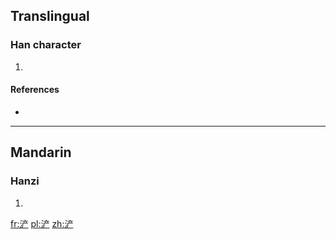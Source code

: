 {{also|滻}}
==Translingual==

===Han character===
{{Han char|rn=85|rad=水|as=06|sn=9|four=|canj=水卜廿竹 (EYTH)}}

# {{defn|Han|sort=水06}}

====References====
* {{Han ref|kx=0623.171|hdz=31615.090|uh=6D50|ud=27984}}

----

==Mandarin==

===Hanzi===
{{cmn-hanzi|tra=滻|pin=[[chǎn]] ([[chan3]])|wg=ch'an<sup>3</sup>}}

# {{defn|Mandarin|sort=水06}}

[[fr:浐]]
[[pl:浐]]
[[zh:浐]]